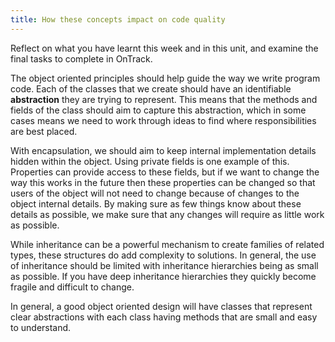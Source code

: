 ```yaml
---
title: How these concepts impact on code quality
---
```


Reflect on what you have learnt this week and in this unit, and examine the final tasks to complete in OnTrack.


The object oriented principles should help guide the way we write program code. Each of the classes that we create should have an identifiable **abstraction** they are trying to represent. This means that the methods and fields of the class should aim to capture this abstraction, which in some cases means we need to work through ideas to find where responsibilities are best placed.

With encapsulation, we should aim to keep internal implementation details hidden within the object. Using private fields is one example of this. Properties can provide access to these fields, but if we want to change the way this works in the future then these properties can be changed so that users of the object will not need to change because of changes to the object internal details. By making sure as few things know about these details as possible, we make sure that any changes will require as little work as possible.

While inheritance can be a powerful mechanism to create families of related types, these structures do add complexity to solutions. In general, the use of inheritance should be limited with inheritance hierarchies being as small as possible. If you have deep inheritance hierarchies they quickly become fragile and difficult to change.

In general, a good object oriented design will have classes that represent clear abstractions with each class having methods that are small and easy to understand.